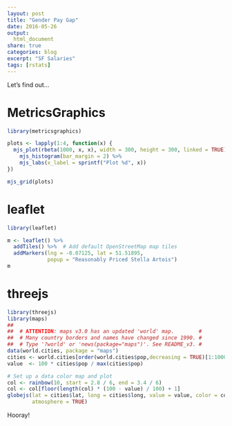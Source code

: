 ```yaml
---
layout: post
title: "Gender Pay Gap"
date: 2016-05-26
output:
  html_document
share: true
categories: blog
excerpt: "SF Salaries"
tags: [rstats]
---
```


Let's find out...

# MetricsGraphics

```r

library(metricsgraphics)

plots <- lapply(1:4, function(x) {
  mjs_plot(rbeta(1000, x, x), width = 300, height = 300, linked = TRUE) %>%
    mjs_histogram(bar_margin = 2) %>%
    mjs_labs(x_label = sprintf("Plot %d", x))
})

mjs_grid(plots)

```


# leaflet

```r
library(leaflet)

m <- leaflet() %>%
  addTiles() %>%  # Add default OpenStreetMap map tiles
  addMarkers(lng = -0.07125, lat = 51.51895, 
             popup = "Reasonably Priced Stella Artois")
m
```

# threejs

```r
library(threejs)
library(maps)
## 
##  # ATTENTION: maps v3.0 has an updated 'world' map.        #
##  # Many country borders and names have changed since 1990. #
##  # Type '?world' or 'news(package="maps")'. See README_v3. #
data(world.cities, package = "maps")
cities <- world.cities[order(world.cities$pop,decreasing = TRUE)[1:1000],]
value  <- 100 * cities$pop / max(cities$pop)

# Set up a data color map and plot
col <- rainbow(10, start = 2.8 / 6, end = 3.4 / 6)
col <- col[floor(length(col) * (100 - value) / 100) + 1]
globejs(lat = cities$lat, long = cities$long, value = value, color = col,
        atmosphere = TRUE)
```

Hooray!

